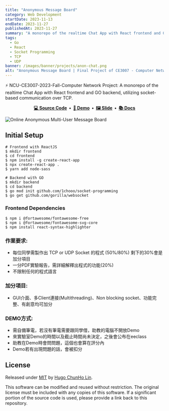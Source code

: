 ```yaml
---
title: "Anonymous Message Board"
category: Web Development
startDate: 2023-11-13
endDate: 2023-11-27
publishedAt: 2023-11-27
summary: "A monorepo of the realtime Chat App with React frontend and GO backend, utilizing socket-based communication over TCP."
tags: 
  - Go
  - React
  - Socket Programming
  - TCP
  - UDP
banner: /images/banner/projects/anon-chat.png
alt: "Anonymous Message Board | Final Project of CE3007 - Computer Network"
---
```



⚡ NCU-CE3007-2023-Fall-Computer Network Project: A monorepo of the realtime Chat App with React frontend and GO backend, utilizing socket-based communication over TCP.

<div align="center">
  <strong>
    <a href="https://github.com/1chooo/anon-chat">💻 Source Code</a>&nbsp;&nbsp;&bull;&nbsp;
    <a href="https://youtu.be/rxuLbzMV4fE">🎥 Demo</a>&nbsp;&nbsp;&bull;&nbsp;
    <a href="https://github.com/1chooo/anon-chat/blob/main/docs/CE3007_demo.pdf">🖼️ Slide</a>&nbsp;&nbsp;&bull;&nbsp;
    <a href="https://1chooo.github.io/anon-chat/">📚 Docs</a>
  </strong>
</div>

![Online Anonymous Multi-User Message Board](/images/banner/projects/anon-chat.png)

## Initial Setup

```shell
# Frontend with ReactJS
$ mkdir frontend
$ cd frontend
$ npm install -g create-react-app
$ npx create-react-app .
$ yarn add node-sass

# Backend with GO
$ mkdir backend
$ cd backend
$ go mod init github.com/1chooo/socket-programming
$ go get github.com/gorilla/websocket
```

### Frontend Dependencies

```shell
$ npm i @fortawesome/fontawesome-free
$ npm i @fortawesome/fontawesome-svg-core
$ npm install react-syntax-highlighter
```

### 作業要求:

- 每位同學需製作出 TCP or UDP Socket 的程式 (50%/80%) 剩下的30%會是加分項目
- 一分PDF實驗報告，需詳細解釋出程式的功能(20%)
- 不限制任何的程式語言

### 加分項目:

- GUI介面、多Client連接(Multithreading)、Non blocking socket、功能完整、有創意均可加分

### DEMO方式:

- 需自備筆電，若沒有筆電需要跟同學借，助教的電腦不開放Demo
- 來實驗室Demo的時間以及截止時間尚未決定，之後會公布在eeclass
- 助教在Demo時會問問題，這個也會算在評分內
- Demo若有出現問題的話，會被扣分

## License

Released under [MIT](https://github.com/1chooo/anon-chat/blob/main/LICENSE) by [Hugo ChunHo Lin](https://github.com/1chooo).

This software can be modified and reused without restriction.
The original license must be included with any copies of this software.
If a significant portion of the source code is used, please provide a link back to this repository.
